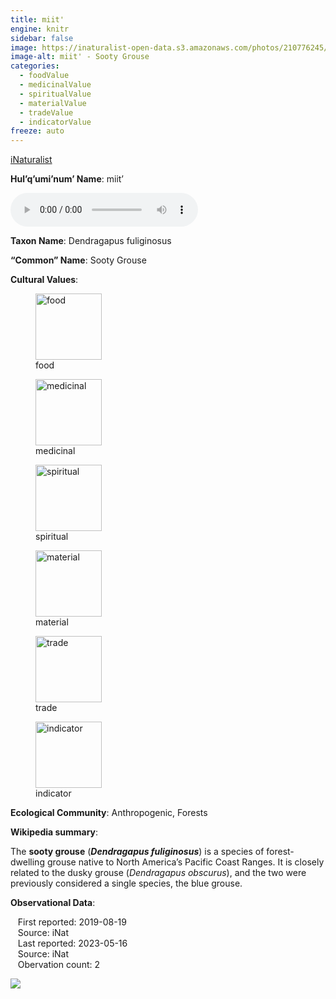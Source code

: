 ```yaml
---
title: miit'
engine: knitr
sidebar: false
image: https://inaturalist-open-data.s3.amazonaws.com/photos/210776245/medium.jpg
image-alt: miit' - Sooty Grouse
categories:
  - foodValue
  - medicinalValue
  - spiritualValue
  - materialValue
  - tradeValue
  - indicatorValue
freeze: auto
---
```


<div role="img" class="imerss-photo" style="background-image: url(https://inaturalist-open-data.s3.amazonaws.com/photos/210776245/medium.jpg)" 
 alt="miit' - Sooty Grouse">
 <a href="https://www.inaturalist.org/taxa/72797" target="_blank" class="taxonDisplay-iNat-extern">iNaturalist<span class="external-link"></span></a>
</div>

**Hul'q'umi'num' Name**: miit'

<audio controls>
  <source src="../../NA" type="audio/mpeg">
</audio>

**Taxon Name**: Dendragapus fuliginosus

**"Common" Name**: Sooty Grouse

**Cultural Values**:

:::{layout-nrow=1}
![food](/files/food.svg){width=106px}

![medicinal](/files/medicinal.svg){width=106px}

![spiritual](/files/spiritual.svg){width=106px}

![material](/files/material.svg){width=106px}

![trade](/files/trade.svg){width=106px}

![indicator](/files/indicator.svg){width=106px}
:::

**Ecological Community**: Anthropogenic, Forests

**Wikipedia summary**:
<p class="mw-empty-elt">
</p>

<p>The <b>sooty grouse</b> (<i><b>Dendragapus fuliginosus</b></i>) is a species of forest-dwelling grouse native to North America's Pacific Coast Ranges. It is closely related to the dusky grouse (<i>Dendragapus obscurus</i>), and the two were previously considered a single species, the blue grouse.

**Observational Data**:

|    First reported: 2019-08-19

|    Source: iNat

|    Last reported: 2023-05-16

|    Source: iNat

|    Obervation count: 2

![](community_dist.png)
